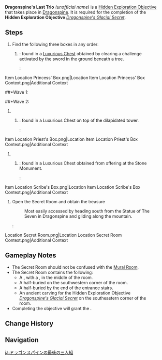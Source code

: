 {{Hidden Exploration Objectives Infobox
|image      = Secret Room.png
|type       = Quest-Like
|unlocks    = [[Dragonspine's Glacial Secret]]
|region     = Mondstadt
|area       = Dragonspine
|loc        = [[Dragonspine]]
|characters = Paimon;Traveler
}}
'''Dragonspine's Last Trio''' ''(unofficial name)'' is a [[Hidden Exploration Objective]] that takes place in [[Dragonspine]]. It is required for the completion of the '''Hidden Exploration Objective''' ''[[Dragonspine's Glacial Secret]]''.

==Steps==
# Find the following three boxes in any order:
##{{item|Princess' Box}}: found in a [[Luxurious Chest]] obtained by clearing a challenge activated by the sword in the ground beneath a tree.
##: <gallery>
Item Location Princess' Box.png|Location
Item Location Princess' Box Context.png|Additional Context
</gallery>
##*Wave 1: {{Enemy List|Cryo Abyss Mage*1}}
##*Wave 2: {{Enemy List|Cryo Abyss Mage;Hydro Abyss Mage}}
##{{item|Priest's Box}}: found in a Luxurious Chest on top of the dilapidated tower.
##:<gallery>
Item Location Priest's Box.png|Location
Item Location Priest's Box Context.png|Additional Context
</gallery>
## {{item|Scribe's Box}}: found in a Luxurious Chest obtained from offering {{Item|Cecilia|x=3|25}} at the Stone Monument.
##:<gallery>
Item Location Scribe's Box.png|Location
Item Location Scribe's Box Context.png|Additional Context
</gallery>
# Open the Secret Room and obtain the treasure
#: Most easily accessed by heading south from the Statue of The Seven in Dragonspine and gliding along the mountain.
#: <gallery>
Location Secret Room.png|Location
Location Secret Room Context.png|Additional Context
</gallery>

==Gameplay Notes==
* The Secret Room should not be confused with the [[Mural Room]].
* The Secret Room contains the following:
** A {{item|Luxurious Chest}}, with a {{item|Crimson Agate}}, in the middle of the room.
** A half-buried {{item|Precious Chest}} on the southwestern corner of the room.
** A half-buried {{item|Exquisite Chest}} by the end of the entrance stairs.
** An ancient carving for the Hidden Exploration Objective ''[[Dragonspine's Glacial Secret]]'' on the southeastern corner of the room.
* Completing the objective will grant the {{Achievement|Priest, Princess, and Scribe}}.

==Change History==
{{Change History|1.2}}

==Navigation==
{{Hidden Exploration Objective Navbox|Quest-Like}}
{{PoI Navbox}}

[[ja:ドラゴンスパインの最後の三人組]]